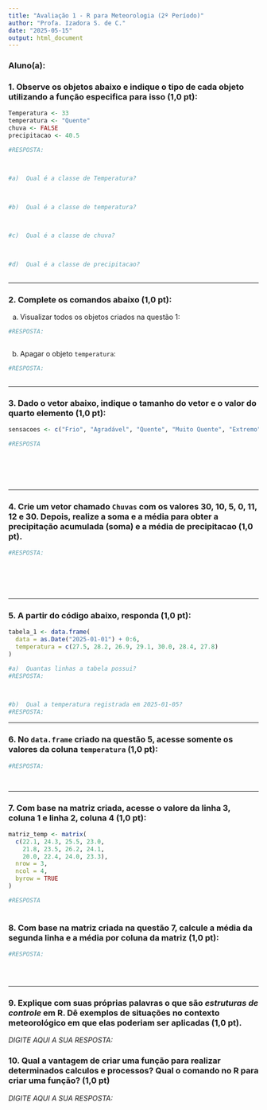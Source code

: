 ```yaml
---
title: "Avaliação 1 - R para Meteorologia (2º Período)"
author: "Profa. Izadora S. de C."
date: "2025-05-15"
output: html_document
---
```


### Aluno(a):

### 1. Observe os objetos abaixo e indique o tipo de cada objeto utilizando a função especifica para isso **(1,0 pt)**:

``` r
Temperatura <- 33
temperatura <- "Quente"
chuva <- FALSE
precipitacao <- 40.5
```

```r
#RESPOSTA:



#a)  Qual é a classe de Temperatura?
    


#b)  Qual é a classe de temperatura?
    


#c)  Qual é a classe de chuva?
  


#d)  Qual é a classe de precipitacao?
    


```

------------------------------------------------------------------------

### 2. Complete os comandos abaixo **(1,0 pt)**:

a)  Visualizar todos os objetos criados na questão 1:

```r
#RESPOSTA:



```

b)  Apagar o objeto `temperatura`:

```r
#RESPOSTA:



```

------------------------------------------------------------------------

### 3. Dado o vetor abaixo, indique o tamanho do vetor e o valor do quarto elemento **(1,0 pt)**:

``` r
sensacoes <- c("Frio", "Agradável", "Quente", "Muito Quente", "Extremo")
```

```r
#RESPOSTA







```

------------------------------------------------------------------------

### 4. Crie um vetor chamado `Chuvas` com os valores 30, 10, 5, 0, 11, 12 e 30. Depois, realize a soma e a média para obter a precipitação acumulada (soma) e a média de precipitacao **(1,0 pt)**.

```r
#RESPOSTA:







```

------------------------------------------------------------------------

### 5. A partir do código abaixo, responda **(1,0 pt)**:

``` r
tabela_1 <- data.frame(
  data = as.Date("2025-01-01") + 0:6,
  temperatura = c(27.5, 28.2, 26.9, 29.1, 30.0, 28.4, 27.8)
)
```

```r


#a)  Quantas linhas a tabela possui?
#RESPOSTA:



#b)  Qual a temperatura registrada em 2025-01-05?
#RESPOSTA:


```

------------------------------------------------------------------------

### 6. No `data.frame` criado na questão 5, acesse somente os valores da coluna `temperatura` **(1,0 pt)**:

```r
#RESPOSTA:




```

------------------------------------------------------------------------

### 7. Com base na matriz criada, acesse o valore da linha 3, coluna 1 e linha 2, coluna 4 **(1,0 pt)**:

```r
matriz_temp <- matrix(
  c(22.1, 24.3, 25.5, 23.0,   
    21.8, 23.5, 26.2, 24.1,   
    20.0, 22.4, 24.0, 23.3),  
  nrow = 3,
  ncol = 4,
  byrow = TRUE
)
```

```r
#RESPOSTA



```

### 8. Com base na matriz criada na questão 7, calcule a média da segunda linha e a média por coluna da matriz **(1,0 pt)**:

```r
#RESPOSTA:





```

------------------------------------------------------------------------

### 9. Explique com suas próprias palavras o que são *estruturas de controle* em R. Dê exemplos de situações no contexto meteorológico em que elas poderiam ser aplicadas **(1,0 pt)**.

*DIGITE AQUI A SUA RESPOSTA:*

### 10. Qual a vantagem de criar uma função para realizar determinados calculos e processos? Qual o comando no R para criar uma função? **(1,0 pt)**

*DIGITE AQUI A SUA RESPOSTA:*
